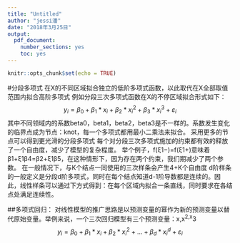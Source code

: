 ---
title: "Untitled"
author: "jessi潘"
date: "2018年3月25日"
output: 
  pdf_document: 
    number_sections: yes
    toc: yes
---

```{r setup, include=FALSE}
knitr::opts_chunk$set(echo = TRUE)
```
#分段多项式
  在X的不同区域拟合独立的低阶多项式函数，以此取代在X全部取值范围内拟合高阶多项式
例如分段三次多项式函数在X的不停区域拟合形式如下：
$$y_i=\beta_0+\beta_1*x_i+\beta_2*x_i^2+\beta_3*x_i^3+\varepsilon_i$$
其中不同领域内的系数beta0，beta1，beta2，beta3是不一样的。系数发生变化的临界点成为节点：knot，每一个多项式都用最小二乘法来拟合。
  采用更多的节点可以得到更光滑的分段多项式
  每个对分段三次多项式施加的约束都有效的释放了一个自由度，减少了模型的复杂程度。
举个例子，f(ξ1−)=f(ξ1+)意味着β1+ξ1β4=β2+ξ1β5，在这种情形下，因为存在两个约束，我们期减少了两个参数。
  在一般情况下，与K个结点一同使用的三次样条会产生4+K个自由度
  d阶样条的一般定义是分段d阶多项式，同时在每个结点知道d-1阶导数都是连续的。因此，线性样条可以通过下方式得到：在每个区域内拟合一条直线，同时要求在各结点处满足连续性。

##多项式回归：
对线性模型的推广思路是以预测变量的幂作为新的预测变量以替代原始变量。举例来说，一个三次回归模型有三个预测变量：x,x^2,x^3
$$y_i=\beta_0+\beta_1*x_i+\beta_2*x_i^2+...+\beta_d*x_i^d+\varepsilon_i$$